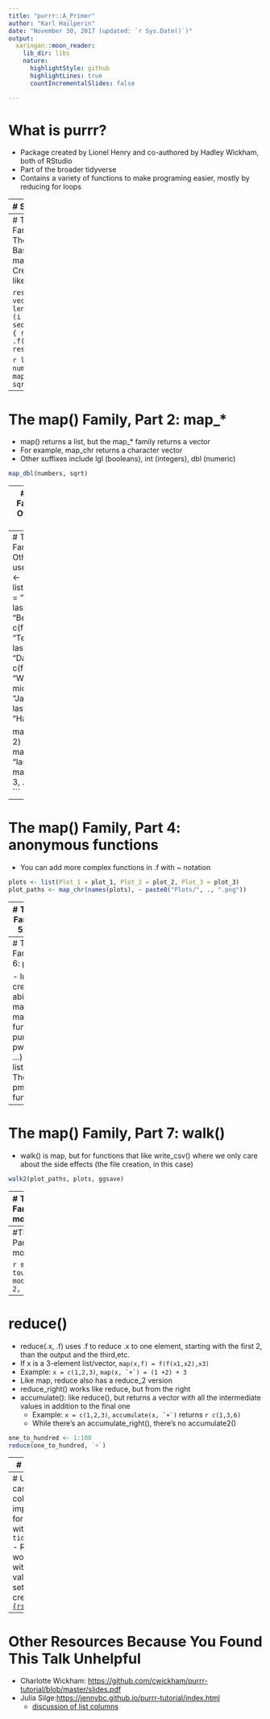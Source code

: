 ```yaml
---
title: "purrr::A_Primer"
author: "Karl Hailperin"
date: "November 30, 2017 (updated: `r Sys.Date()`)"
output:
  xaringan::moon_reader:
    lib_dir: libs
    nature:
      highlightStyle: github
      highlightLines: true
      countIncrementalSlides: false

---
```

# What is purrr?

- Package created by Lionel Henry and co-authored by Hadley Wickham, both of RStudio
- Part of the broader tidyverse
- Contains a variety of functions to make programing easier, mostly by reducing for loops


---
# So What?

Which would you rather write?

This:
```r
x <- 1:5
sum <- 0
for (i in seq(length(x))){
        sum <- sum + x[i]
}
sum/length(x)
```

Or this:
```r
x <- 1:5
mean(x)
```


---
# The map() Family, Part 1: The basics
- Basic form: map(.x, .f, ...)
- Creates results like this:

```
results = vector("list", length(.x))
for (i in seq(length(.x))){
        results[i] <- .f(.x[i], ...)
}
results
```

```r
library(purrr)
numbers <- 1:3
map(numbers, sqrt)
```


---
# The map() Family, Part 2: map_*

- map() returns a list, but the map_* family returns a vector
- For example, map_chr returns a character vector
- Other suffixes include lgl (booleans), int (integers), dbl (numeric)


```r
map_dbl(numbers, sqrt)
```


---
# The map() Family, Part 3: Other ways to use .f

- If .x is a nested list, using a number for .f returns the nth element of each element of .x
- If the nested lists are named, you can string inputs to get that input


---
# The map() Family, Part 3: Other ways to use .f
```r
people <- list(c(first_name = "Kristen", last_name = "Bell"), 
               c(first_name = "Ted", last_name = "Danson"), 
               c(first_name = "William", middle_name = "Jackson", last_name = "Harper"))

map_chr(people, 2)
map_chr(people, "last_name")
map_chr(people, 3, .default = NA)
```

---
# The map() Family, Part 4: anonymous functions

- You can add more complex functions in .f with ~ notation

```r
plots <- list(Plot_1 = plot_1, Plot_2 = plot_2, Plot_3 = plot_3)
plot_paths <- map_chr(names(plots), ~ paste0("Plots/", ., ".png"))
```



---
# The map() Family, Part 5: map2()

- map2 is like map, but takes two lists, and has the form map2(.x, .y, .f, ...)
- has map2_* functions
```r
vector_1 <- c("Spite", "Research", "Boom", "Far")
vector_2 <- c("Malice", "Development", "Bust", "Away")
map2_chr(vector_1, vector_2, paste, sep = " and ")
```


---
# The map() Family, Part 6: pmap()

- Instead of creating abitrarily many map[number]() functions, purrr has pwalk(.l, .f, ...)
- .l is a list of lists
- There are pmap_[type] functions
```r
observations <- 1:3
sizes <- 6 # will be recycled
probabilities <- c(0.6, 0.7, 0.8)
pmap(list(observations,sizes, probabilities), rbinom)
```


---
# The map() Family, Part 7: walk()

- walk() is map, but for functions that like write_csv() where we only care about the side effects (the file creation, in this case)

```r
walk2(plot_paths, plots, ggsave)
```

---
# The map() Family, Part 8a: modify_depth()

- modify_depth(.x, .depth, .f, ...) is for mapping over elements buried in a nested list
- .depth = 0 is the list itself
- .depth = 1 is the elements of the list (modify_depth(.x, 1, .f is the same as map(.x, ,f)))
- .depth = 2 is the elements of those lists (assuming .x is a list of  lists)

```r
casts <- list(
        the_good_place = people,
        crazy_ex_girlriend = list(c(first_name = "Rachel", last_name = "Bloom"), 
                                       c(first_name = "Vincent", last_name = "Rodriguez"), 
                                       c(first_name = "Donna", middle_name = "Lynne", last_name = "Champlin"))
)
```


---
#The map() Family, Part 8b: modify_depth()

```r
map(casts, toupper)
modify_depth(casts, 2, toupper)
```


---
# reduce()

- reduce(.x, .f) uses .f to reduce .x to one element, starting with the first 2, than the output and the third,etc.
- If x is a 3-element list/vector, `map(x,f) = f(f(x1,x2),x3)`
- Example: `x = c(1,2,3)`, ``map(x, `+`) = (1 +2) + 3``
- Like map, reduce also has a reduce_2 version
- reduce_right() works like reduce, but from the right
- accumulate(): like reduce(), but returns a vector with all the intermediate values in addition to the final one
    + Example: `x = c(1,2,3)`, ``accumulate(x, `+`)`` returns `r c(1,3,6)`
    + While there's an accumulate_right(), there's no accumulate2()
    
```r
one_to_hundred <- 1:100
reduce(one_to_hundred, `+`)
```


---
# safely()

- safely(.f) returns a version of .f that handles errors well
```r
safe_sqrt <- safely(sqrt)
safe_sqrt(4)
safe_sqrt("a")
```

- Don't like NULL? Use the otherwise argument.
- .f can use ~ notation.

---
# Use cases
- list columns
- important for working with `tidyr::nest`
- Relatedly, working with cross-validation sets created by [`{rsample}`](https://rsample.tidymodels.org/)

---
# Other Resources Because You Found This Talk Unhelpful
- Charlotte Wickham: [https://github.com/cwickham/purrr-tutorial/blob/master/slides.pdf](https://github.com/cwickham/purrr-tutorial/blob/master/slides.pdf)
- Julia Silge:[https://jennybc.github.io/purrr-tutorial/index.html](https://jennybc.github.io/purrr-tutorial/index.html)
    + [discussion of list columns](https://jennybc.github.io/purrr-tutorial/ls13_list-columns.html)

